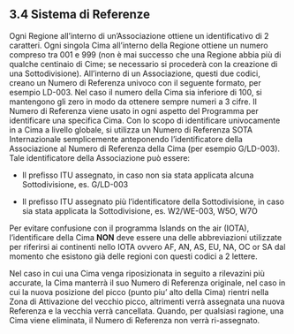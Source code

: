## 3.4 Sistema di Referenze

Ogni Regione all'interno di un'Associazione ottiene un identificativo di 2 caratteri. Ogni singola Cima all'interno della Regione ottiene un numero compreso tra 001 e 999 (non è mai successo che una Regione abbia più di qualche centinaio di Cime; se necessario si procederà con la creazione di una Sottodivisione).
All'interno di un Associazione, questi due codici, creano un Numero di Referenza univoco con il seguente formato, per esempio LD-003. Nel caso il numero della Cima sia inferiore di 100, si mantengono gli zero in modo da ottenere sempre numeri a 3 cifre. Il Numero di Referenza viene usato in ogni aspetto del Programma per identificare una specifica Cima.
Con lo scopo di identificare univocamente in a Cima a livello globale, si utilizza un Numero di Referenza SOTA Internazionale semplicemente anteponendo l'identificatore della Associazione al Numero di Referenza della Cima (per esempio G/LD-003). Tale identificatore della Associazione può essere:

- Il prefisso ITU assegnato, in caso non sia stata applicata alcuna Sottodivisione, es. G/LD-003

- Il prefisso ITU assegnato più l'identificatore della Sottodivisione, in caso sia stata applicata la Sottodivisione, es. W2/WE-003, W5O, W7O

Per evitare confusione con il programma Islands on the air (IOTA), l'identificare della Cima **NON** deve essere una delle abbreviazioni utilizzate per riferirsi ai continenti nello IOTA  ovvero AF, AN, AS, EU, NA, OC or SA dal momento che esistono già delle regioni con questi codici a 2 lettere.

Nel caso in cui una Cima venga riposizionata in seguito a rilevazini più accurate, la Cima manterrà il suo Numero di Referenza originale, nel caso in cui la nuova posizione del picco (punto piu' alto della Cima) rientri nella Zona di Attivazione del vecchio picco, altrimenti verrà assegnata una nuova Referenza e la vecchia verrà cancellata. Quando, per qualsiasi ragione, una Cima viene eliminata, il Numero di Referenza non verrà ri-assegnato.